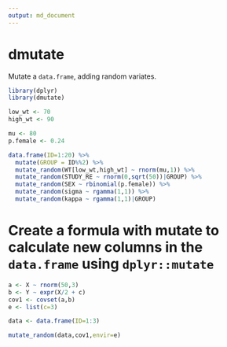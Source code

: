 ```yaml
---
output: md_document
---
```



# dmutate
Mutate a `data.frame`, adding random variates.

```r
library(dplyr)
library(dmutate)
```

```r
low_wt <- 70
high_wt <- 90
```


```r
mu <- 80
p.female <- 0.24
```


```r
data.frame(ID=1:20) %>%
  mutate(GROUP = ID%%2) %>%
  mutate_random(WT[low_wt,high_wt] ~ rnorm(mu,1)) %>%
  mutate_random(STUDY_RE ~ rnorm(0,sqrt(50))|GROUP) %>%
  mutate_random(SEX ~ rbinomial(p.female)) %>%
  mutate_random(sigma ~ rgamma(1,1)) %>%
  mutate_random(kappa ~ rgamma(1,1)|GROUP)

```


# Create a formula with mutate to calculate new columns in the `data.frame` using `dplyr::mutate`

```r
a <- X ~ rnorm(50,3)
b <- Y ~ expr(X/2 + c)
cov1 <- covset(a,b)
e <- list(c=3)
```

```r
data <- data.frame(ID=1:3)

mutate_random(data,cov1,envir=e)
```





